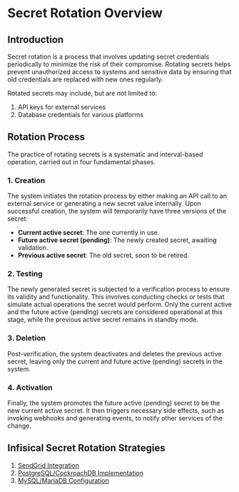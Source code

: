 # Secret Rotation Overview

## Introduction

Secret rotation is a process that involves updating secret credentials periodically to minimize the risk of their compromise. 
Rotating secrets helps prevent unauthorized access to systems and sensitive data by ensuring that old credentials are replaced with new ones regularly.

Rotated secrets may include, but are not limited to:

1. API keys for external services
2. Database credentials for various platforms

## Rotation Process

The practice of rotating secrets is a systematic and interval-based operation, carried out in four fundamental phases.

### 1. Creation

The system initiates the rotation process by either making an API call to an external service or generating a new secret value internally.
Upon successful creation, the system will temporarily have three versions of the secret:

- **Current active secret**: The one currently in use.
- **Future active secret (pending)**: The newly created secret, awaiting validation.
- **Previous active secret**: The old secret, soon to be retired.

### 2. Testing

The newly generated secret is subjected to a verification process to ensure its validity and functionality.
This involves conducting checks or tests that simulate actual operations the secret would perform.
Only the current active and the future active (pending) secrets are considered operational at this stage, while the previous active secret remains in standby mode.

### 3. Deletion

Post-verification, the system deactivates and deletes the previous active secret, leaving only the current and future active (pending) secrets in the system.

### 4. Activation

Finally, the system promotes the future active (pending) secret to be the new current active secret. It then triggers necessary side effects, such as invoking webhooks and generating events, to notify other services of the change.

## Infisical Secret Rotation Strategies

1. [SendGrid Integration](./sendgrid)
2. [PostgreSQL/CockroachDB Implementation](./postgres)
3. [MySQL/MariaDB Configuration](./mysql)

